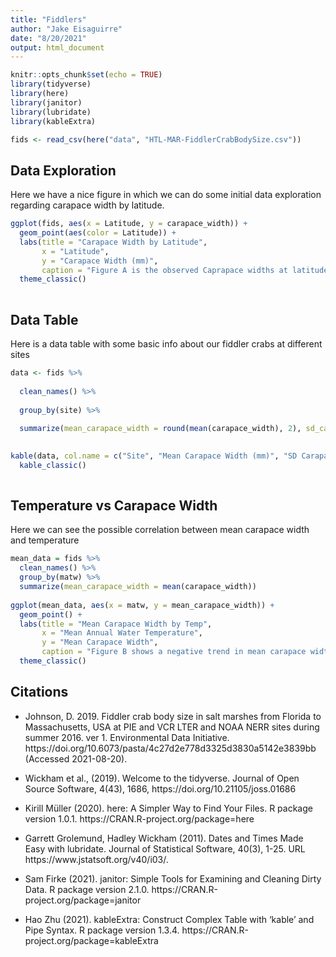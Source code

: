 ```yaml
---
title: "Fiddlers"
author: "Jake Eisaguirre"
date: "8/20/2021"
output: html_document
---
```


```r
knitr::opts_chunk$set(echo = TRUE)
library(tidyverse)
library(here)
library(janitor)
library(lubridate)
library(kableExtra)
```


```r

fids <- read_csv(here("data", "HTL-MAR-FiddlerCrabBodySize.csv"))

```


## Data Exploration
Here we have a nice figure in which we can do some initial data exploration regarding carapace width by latitude. 
```r
ggplot(fids, aes(x = Latitude, y = carapace_width)) + 
  geom_point(aes(color = Latitude)) +
  labs(title = "Carapace Width by Latitude",
       x = "Latitude", 
       y = "Carapace Width (mm)", 
       caption = "Figure A is the observed Caprapace widths at latitude degrees") +
  theme_classic()
  
```


## Data Table
Here is a data table with some basic info about our fiddler crabs at different sites
```r

data <- fids %>%
  
  clean_names() %>% 
  
  group_by(site) %>% 
  
  summarize(mean_carapace_width = round(mean(carapace_width), 2), sd_carapace_width = round(sd(carapace_width), 2), sample_size = n())
  

kable(data, col.name = c("Site", "Mean Carapace Width (mm)", "SD Carapace Width (mm)", "Sample Size")) %>% 
  kable_classic()
  

```


## Temperature vs Carapace Width
Here we can see the possible correlation between mean carapace width and temperature
```r
mean_data = fids %>% 
  clean_names() %>%
  group_by(matw) %>% 
  summarize(mean_carapace_width = mean(carapace_width))
  
ggplot(mean_data, aes(x = matw, y = mean_carapace_width)) + 
  geom_point() + 
  labs(title = "Mean Carapace Width by Temp", 
       x = "Mean Annual Water Temperature", 
       y = "Mean Carapace Width", 
       caption = "Figure B shows a negative trend in mean carapace width with increase in water temperature.") +
  theme_classic()

```


## Citations 
* Johnson, D. 2019. Fiddler crab body size in salt marshes from Florida to Massachusetts, USA at PIE and VCR LTER and NOAA NERR sites during summer 2016. ver 1. Environmental Data Initiative. https://doi.org/10.6073/pasta/4c27d2e778d3325d3830a5142e3839bb (Accessed 2021-08-20).

* Wickham et al., (2019). Welcome to the tidyverse. Journal of Open Source Software, 4(43), 1686,
  https://doi.org/10.21105/joss.01686

* Kirill Müller (2020). here: A Simpler Way to Find Your Files. R package version 1.0.1.
  https://CRAN.R-project.org/package=here
  
* Garrett Grolemund, Hadley Wickham (2011). Dates and Times Made Easy with lubridate. Journal of Statistical Software, 40(3),
  1-25. URL https://www.jstatsoft.org/v40/i03/.

* Sam Firke (2021). janitor: Simple Tools for Examining and Cleaning Dirty Data. R package version 2.1.0.
  https://CRAN.R-project.org/package=janitor

* Hao Zhu (2021). kableExtra: Construct Complex Table with 'kable' and Pipe Syntax. R package version 1.3.4.
  https://CRAN.R-project.org/package=kableExtra